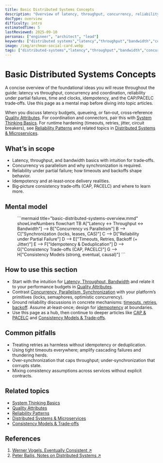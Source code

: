 ```yaml
---
title: Basic Distributed Systems Concepts
description: "Overview of latency, throughput, concurrency, reliability, time, idempotency, and CAP/PACELC trade‑offs in distributed systems."
docType: overview
difficulty: intro
estimatedTime: 5
lastReviewed: 2025-09-10
personas: ["engineer", "architect", "lead"]
keywords: ["distributed systems","latency","throughput","bandwidth","concurrency","parallelism","synchronization","reliability","timeouts","retries","backoff","idempotency","CAP","PACELC","consistency models"]
image: /img/archman-social-card.webp
tags: ["distributed-systems","latency","throughput","bandwidth","concurrency","parallelism","reliability","timeouts","retries","backoff","idempotency","cap","pacelc","consistency"]
---
```



<Head>
  <meta name="description" content="Overview of latency, throughput, concurrency, reliability, time, idempotency, and CAP/PACELC trade‑offs in distributed systems." />
  <meta property="og:title" content="Basic Distributed Systems Concepts" />
  <meta property="og:description" content="Overview of latency, throughput, concurrency, reliability, time, idempotency, and CAP/PACELC trade‑offs in distributed systems." />
  <meta property="og:image" content="https://archman.dev/img/archman-social-card.webp" />
  <meta name="twitter:card" content="summary_large_image" />
  <link rel="canonical" href="https://archman.dev/docs/foundational-concepts/basic-distributed-systems-concepts" />
  <script type="application/ld+json">{JSON.stringify({
    "@context": "https://schema.org",
    "@type": "Article",
    "headline": "Basic Distributed Systems Concepts",
    "description": "Overview of latency, throughput, concurrency, reliability, time, idempotency, and CAP/PACELC trade‑offs in distributed systems.",
    "image": "https://archman.dev/img/archman-social-card.webp",
    "keywords": [
      "distributed systems","latency","throughput","bandwidth","concurrency","parallelism","synchronization","reliability","timeouts","retries","backoff","idempotency","CAP","PACELC","consistency models"
    ],
    "author": {"@type":"Person","name":"Archman"},
    "dateModified": "2025-09-10"
  })}</script>
  <script type="application/ld+json">{JSON.stringify({
    "@context":"https://schema.org",
    "@type":"BreadcrumbList",
    "itemListElement":[
      {"@type":"ListItem","position":1,"name":"Foundational Concepts","item":"https://archman.dev/docs/foundational-concepts"},
      {"@type":"ListItem","position":2,"name":"Basic Distributed Systems Concepts","item":"https://archman.dev/docs/foundational-concepts/basic-distributed-systems-concepts"}
    ]
  })}</script>
</Head>

# Basic Distributed Systems Concepts

A concise overview of the foundational ideas you will reuse throughout the guide: latency vs throughput, concurrency and coordination, reliability under partial failures, time and clocks, idempotency, and the CAP/PACELC trade‑offs. Use this page as a mental map before diving into topic articles.

When you discuss latency budgets, queueing, or fan‑out, cross‑reference [Quality Attributes](../../quality-attributes). For coordination and connectors, pair this with [System Thinking Basics](../system-thinking-basics). For runtime hardening (timeouts, retries, jitter, circuit breakers), see [Reliability Patterns](../../reliability-resilience-and-performance-engineering/reliability-patterns/hedging-requests-timeouts-retries) and related topics in [Distributed Systems & Microservices](../../distributed-systems-and-microservices).

## What’s in scope

- Latency, throughput, and bandwidth basics with intuition for trade‑offs.
- Concurrency vs parallelism and why synchronization is required.
- Reliability under partial failure; how timeouts and backoffs shape behavior.
- Idempotency and at‑least‑once delivery realities.
- Big‑picture consistency trade‑offs (CAP, PACELC) and where to learn more.

## Mental model

<Figure caption="A vertical overview of core distributed systems concepts and how they relate.">
```mermaid title="basic-distributed-systems-overview.mmd" showLineNumbers
flowchart TB
    A["Latency ↔ Throughput ↔ Bandwidth"] --> B["Concurrency vs Parallelism"]
    B --> C["Synchronization (locks, leases, CAS)"]
    C --> D["Reliability under Partial Failure"]
    D --> E["Timeouts, Retries, Backoff (+ Jitter)"]
    E --> F["Idempotency & Deduplication"]
    D --> G["Consistency Trade-offs (CAP, PACELC)"]
    G --> H["Consistency Models (strong, eventual, causal)"]
```
</Figure>

## How to use this section

- Start with the intuition for [Latency, Throughput, Bandwidth](./latency-throughput-bandwidth) and relate it to your performance budgets in [Quality Attributes](../../quality-attributes).
- Contrast [Concurrency, Parallelism, Synchronization](./concurrency-parallelism-synchronization) with your platform’s primitives (locks, semaphores, optimistic concurrency).
- Ground reliability discussions in concrete mechanisms: [timeouts, retries, backoff](../../distributed-systems-and-microservices/resilience-and-reliability-patterns/timeouts-retries-exponential-backoff-jitter). Assume at‑least‑once; design for [idempotency](../../specialized-domains-architecture-considerations/fintech-payments-idempotency-reconciliation) at boundaries.
- Use this page as a hub, then continue to deeper articles like [CAP & PACELC](../../distributed-systems-and-microservices/fundamentals/cap-and-pacelc) and [Consistency Models & Trade‑offs](../../distributed-systems-and-microservices/fundamentals/consistency-models-and-trade-offs).

## Common pitfalls

- Treating retries as harmless without idempotency or deduplication.
- Using tight timeouts everywhere; amplify cascading failures and thundering herds.
- Over‑synchronization that caps throughput; under‑synchronization that corrupts state.
- Mixing consistency assumptions across services without explicit contracts.

## Related topics

- [System Thinking Basics](../system-thinking-basics)
- [Quality Attributes](../../quality-attributes)
- [Reliability Patterns](../../reliability-resilience-and-performance-engineering/reliability-patterns/hedging-requests-timeouts-retries)
- [Distributed Systems & Microservices](../../distributed-systems-and-microservices)
- [Consistency Models & Trade‑offs](../../distributed-systems-and-microservices/fundamentals/consistency-models-and-trade-offs)

<DocCardList items={useCurrentSidebarCategory().items} />

## References

<!-- markdownlint-disable MD033 -->
1. <a href="https://www.allthingsdistributed.com/2008/12/eventually_consistent.html" target="_blank" rel="nofollow noopener noreferrer">Werner Vogels, Eventually Consistent ↗️</a>
2. <a href="https://www.bailis.org/blog/" target="_blank" rel="nofollow noopener noreferrer">Peter Bailis, Notes on Distributed Systems ↗️</a>
<!-- markdownlint-enable MD033 -->
